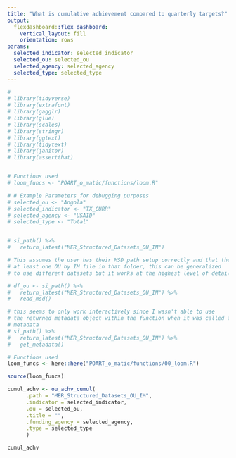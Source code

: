 ```yaml
---
title: "What is cumulative achievement compared to quarterly targets?"
output: 
  flexdashboard::flex_dashboard:
    vertical_layout: fill
    orientation: rows
params:
  selected_indicator: selected_indicator
  selected_ou: selected_ou
  selected_agency: selected_agency
  selected_type: selected_type
---
```


```r
# 
# library(tidyverse)
# library(extrafont)
# library(gagglr)
# library(glue)
# library(scales)
# library(stringr)
# library(ggtext)
# library(tidytext)
# library(janitor)
# library(assertthat)


# Functions used
# loom_funcs <- "POART_o_matic/functions/loom.R"

# # Example Parameters for debugging purposes
# selected_ou <- "Angola"
# selected_indicator <- "TX_CURR"
# selected_agency <- "USAID"
# selected_type <- "Total"


# si_path() %>%
#   return_latest("MER_Structured_Datasets_OU_IM")

# This assumes the user has their MSD path setup correctly and that they have
# at least one OU by IM file in that folder, this can be generalized
# to use different datasets but it works at the highest level of detail MSD

# df_ou <- si_path() %>%
#   return_latest("MER_Structured_Datasets_OU_IM") %>%
#   read_msd()

# this seems to only work interactively since I wasn't able to use
# the returned metadata object within the function when it was called from the app
# metadata
# si_path() %>%
#   return_latest("MER_Structured_Datasets_OU_IM") %>%
#   get_metadata()

```

```r

# Functions used
loom_funcs <- here::here("POART_o_matic/functions/00_loom.R")

source(loom_funcs)

```

```r

cumul_achv <- ou_achv_cumul(
      .path = "MER_Structured_Datasets_OU_IM",
      .indicator = selected_indicator,
      .ou = selected_ou,
      .title = "",
      .funding_agency = selected_agency,
      .type = selected_type
      )

cumul_achv

```
